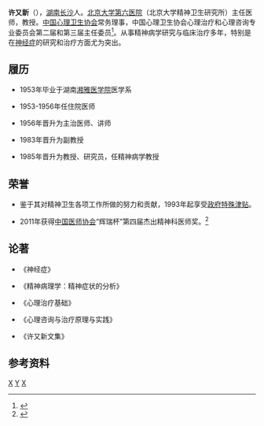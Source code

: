 {{multiple issues|
{{blpsources|time=2014-06-15T16:00:09+00:00}}
{{copyedit|time=2014-06-15T16:00:09+00:00}}
}}
'''许又新'''（{{bd|1928年|||}}），[[湖南|湖南]][[长沙|长沙]]人。[[北京大学第六医院|北京大学第六医院]]（北京大学精神卫生研究所）主任医师，教授。[[中国心理卫生协会|中国心理卫生协会]]常务理事，中国心理卫生协会心理治疗和心理咨询专业委员会第二届和第三届主任委员<ref>{{cite web|title=心理治疗和心理咨询专业委员会简介|url=http://www.camh.org.cn/CN/News/2008-12/EnableSite_ReadNews283359041229443200.html|work=2008-12-17|publisher=中国心理卫生协会|accessdate=2014-06-15|deadurl=yes|archiveurl=https://web.archive.org/web/20110720084934/http://www.camh.org.cn/CN/News/2008-12/EnableSite_ReadNews283359041229443200.html|archivedate=2011-07-20}}</ref>。从事精神病学研究与临床治疗多年，特别是在[[神经症|神经症]]的研究和治疗方面尤为突出。

== 履历 ==

* 1953年毕业于湖南[[湘雅医学院|湘雅医学院]]医学系

* 1953-1956年任住院医师

* 1956年晋升为主治医师、讲师

* 1983年晋升为副教授

* 1985年晋升为教授、研究员，任精神病学教授

== 荣誉 ==

* 鉴于其对精神卫生各项工作所做的努力和贡献，1993年起享受[[政府特殊津贴|政府特殊津贴]]。

* 2011年获得[[中国医师协会|中国医师协会]]“辉瑞杯”第四届杰出精神科医师奖。<ref>{{cite news|title=中国医师协会精神科医师分会“辉瑞”杯第四届杰出精神科医师奖颁奖大会隆重召开|url=http://www.bjhb.gov.cn/jcdt/201104/t20110425_33208.htm|accessdate=2014-06-17|newspaper=北京卫生信息网|date=2011-04-25}}{{Dead link|date=2020年1月 |bot=InternetArchiveBot |fix-attempted=yes }}</ref>

== 论著 ==

* 《神经症》

* 《精神病理学：精神症状的分析》

* 《心理治疗基础》

* 《心理咨询与治疗原理与实践》

* 《许又新文集》

== 参考资料 ==
<references/>
[[分类:中国医生|X]]
[[分类:许姓|Y]]
[[分类:长沙人|X]]